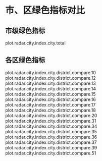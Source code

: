 <!-- chapter radar  -->

# 市、区绿色指标对比

## 市级绿色指标

plot.radar.city.index.city.total

## 各区绿色指标

plot.radar.city.index.city.district.compare.10
plot.radar.city.index.city.district.compare.12
plot.radar.city.index.city.district.compare.13
plot.radar.city.index.city.district.compare.14
plot.radar.city.index.city.district.compare.15
plot.radar.city.index.city.district.compare.16
plot.radar.city.index.city.district.compare.17
plot.radar.city.index.city.district.compare.18
plot.radar.city.index.city.district.compare.20
plot.radar.city.index.city.district.compare.31
plot.radar.city.index.city.district.compare.34
plot.radar.city.index.city.district.compare.35
plot.radar.city.index.city.district.compare.36
plot.radar.city.index.city.district.compare.37
plot.radar.city.index.city.district.compare.39
plot.radar.city.index.city.district.compare.51


<!-- end of chapter radar  -->
